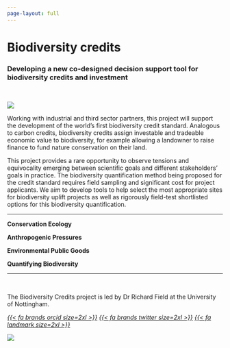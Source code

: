 ```yaml
---
page-layout: full
---
```


# Biodiversity credits
### Developing a new co-designed decision support tool for biodiversity credits and investment

</br>

::: {.grid}

::: {.g-col-12 .g-col-md-5}

![](images/biocred_crop.png){fig-alt="skipper butterfly sitting on yellow flower with proboscis extended"}

:::

::: {.g-col-12 .g-col-md-7}

Working with industrial and third sector partners, this project will support the development of the world's first biodiversity credit standard. Analogous to carbon credits, biodiversity credits assign investable and tradeable economic value to biodiversity, for example allowing a landowner to raise finance to fund nature conservation on their land. 

This project provides a rare opportunity to observe tensions and equivocality emerging between scientific goals and different stakeholders' goals in practice. The biodiversity quantification method being proposed for the credit standard requires field sampling and significant cost for project applicants. We aim to develop tools to help select the most appropriate sites for biodiversity uplift projects as well as rigorously field-test shortlisted options for this biodiversity quantification.

:::

:::

<hr />

::: {.grid}

::: {.g-col-6 .g-col-md-3 .text-center}

**Conservation Ecology**

:::

::: {.g-col-6 .g-col-md-3 .text-center}

**Anthropogenic Pressures**

:::

::: {.g-col-6 .g-col-md-3 .text-center}

**Environmental Public Goods**

:::

::: {.g-col-6 .g-col-md-3 .text-center}

**Quantifying Biodiversity**

:::

:::

<hr />

::: {.grid}

::: {.g-col-12 .g-col-md-9}

<br />

The Biodiversity Credits project is led by Dr Richard Field at the University of Nottingham.

<div class="text-center">
<a href="https://orcid.org/0000-0003-2613-2688"><i>{{< fa brands orcid size=2xl >}}</i></a>
<a href="https://twitter.com/r_field1"><i>{{< fa brands twitter size=2xl >}}</i></a>
<a href="https://www.nottingham.ac.uk/geography/people/richard.field"><i>{{< fa landmark size=2xl >}}</i></a>
</div>

:::

::: {.g-col-12 .g-col-md-3}

```{=html}
<img src="/images/richardfield_sq.png" class="profile-shape-circle profile-image" >
```

:::

:::
